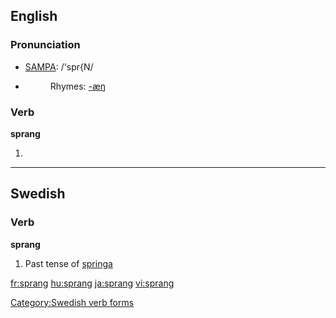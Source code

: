 ==English==

===Pronunciation===
*[[w:SAMPA|SAMPA]]: /'spr{N/
*{{IPA|/'spɻæɳ/}}
*:Rhymes: [[Rhymes:English:-æŋ|-æŋ]]

===Verb===
'''sprang'''

# {{simple past of|[[spring]]|lang=English}}

----

==Swedish==
===Verb===
'''sprang'''

# Past tense of [[springa#Swedish|springa]]

[[Category:Swedish verb forms]]

[[fr:sprang]]
[[hu:sprang]]
[[ja:sprang]]
[[vi:sprang]]